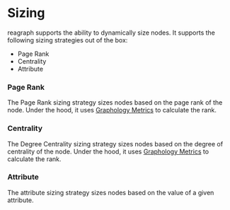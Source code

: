 
# Sizing
reagraph supports the ability to dynamically size nodes. It supports
the following sizing strategies out of the box:

- Page Rank
- Centrality
- Attribute

### Page Rank
The Page Rank sizing strategy sizes nodes based on the page rank of the node. Under the hood,
it uses [Graphology Metrics](https://graphology.github.io/standard-library/metrics.html#pagerank) to
calculate the rank.

<div style={{ height: 500, width: '100%', position: 'relative', margin: '0 auto', background: 'white', borderRadius: 4, border: '1px solid rgba(0,0,0,.1)', boxShadow: 'rgb(0 0 0 / 10%) 0 1px 3px 0', overflow: 'hidden' }}>
  <PageRankSizing />
</div>

### Centrality
The Degree Centrality sizing strategy sizes nodes based on the degree of centrality of the node. Under the hood,
it uses [Graphology Metrics](https://graphology.github.io/standard-library/metrics.html#degree-centrality) to
calculate the rank.

<div style={{ height: 500, width: '100%', position: 'relative', margin: '0 auto', background: 'white', borderRadius: 4, border: '1px solid rgba(0,0,0,.1)', boxShadow: 'rgb(0 0 0 / 10%) 0 1px 3px 0', overflow: 'hidden' }}>
  <CentralitySizing />
</div>

### Attribute
The attribute sizing strategy sizes nodes based on the value of a given attribute.

<div style={{ height: 500, width: '100%', position: 'relative', margin: '0 auto', background: 'white', borderRadius: 4, border: '1px solid rgba(0,0,0,.1)', boxShadow: 'rgb(0 0 0 / 10%) 0 1px 3px 0', overflow: 'hidden' }}>
  <AttributeSizing />
</div>
